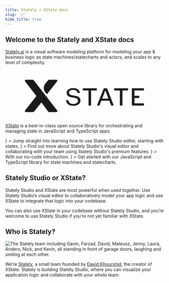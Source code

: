 ```yaml
---
title: Stately + XState docs
slug: '/'
hide_title: true
---
```



## Welcome to the Stately and XState docs

[Stately.ai](studio.mdx) is a visual software modeling platform for modeling your app & business logic as state machines/statecharts and actors, and scales to any level of complexity.

<div className="docs-intro">
  <h2 className="docs-intro-logo-heading" id="xstate">
    <svg alt="XState" viewBox="0 0 818 222" xmlns="http://www.w3.org/2000/svg">
      <g fill="currentColor" fill-rule="evenodd">
        <path d="M349.953 70.14c20.78 0 33.34 8.767 35.358 24.687l.061.48H373.49l-.074-.333c-2.34-10.754-9.356-15.342-23.463-15.342-12.799 0-20.752 5.323-20.752 13.889 0 8.456 3.477 12.681 24.072 15.378 21.535 2.94 34.883 8.334 34.883 26.096 0 15.089-15.264 26.467-35.5 26.467-29.518 0-37.608-15.437-39.196-28.39l-.059-.478h12.76l.054.363c1.47 9.876 5.691 19.016 26.438 19.016 13.178 0 22.74-6.83 22.74-16.239 0-10.026-5.659-13.879-24.218-16.485-17.819-2.376-34.307-7.016-34.307-24.738 0-14.122 13.914-24.371 33.085-24.371Zm122.576 1.11v11.316h-29.547v77.787H429.79V82.566h-29.547V71.25h72.285Zm52.908 0 34.709 89.103h-13.108l-9.947-25.427h-41.344l-9.8 25.427h-12.549l35.283-89.104h16.756Zm108.826 0v11.316h-29.547v77.787h-13.188V82.569H561.98V71.252h72.282v-.003Zm81.737 0v11.316h-49.311v27.44h25.027v11.195h-25.027v27.832H716v11.317h-62.5v-89.1H716ZM516.49 81.711l-16.154 42.994h32.306l-16.153-42.994ZM106.363 27l33.464.272c3.251.026 6.31 1.54 8.304 4.108l119.56 154.056c2.71 3.488.22 8.564-4.192 8.564h-35.035c-3.31 0-6.432-1.543-8.44-4.172l-33.345-45.635-36.905 45.777a10.623 10.623 0 0 1-8.33 4.03H106.32c-4.437 0-6.917-5.122-4.165-8.603l58.543-74.144-58.595-75.718c-2.68-3.51-.154-8.569 4.263-8.532Zm157.091 0c4.46-.034 6.973 5.108 4.207 8.603l-52.239 66.006c-3.726-2.932-32.644-27.14-4.745-59.556 0 0 2.183-2.554 4.435-5.195l.436-.511.435-.51a676.11 676.11 0 0 0 3.842-4.533c2.759-3.339 5.03-4.005 8.247-4.03L263.454 27Z" />
      </g>
    </svg>
  </h2>
  <p>
    <a href="/docs/xstate">XState</a> is a best-in-class open source library for
    orchestrating and managing state in JavaScript and TypeScript apps.
  </p>
</div>

<Cards>
  <Card
    href="/docs/states"
    title="Get started"
    icon={<RocketIcon size="20" />}
  >
    Jump straight into learning how to use Stately Studio editor, starting
    with states.
  </Card>
  <Card
    href="/docs/studio"
    title="Stately Studio overview"
    icon={<LayoutIcon size="20" />}
  >
    Find out more about Stately Studio's visual editor and collaborating
    with your team using Stately Studio's premium features.
  </Card>
  <Card
    href="/docs/state-machines-and-statecharts"
    title="Learn state machines and statecharts"
    icon={<BookOpenTextIcon size="20" />}
  >
    With our no-code introduction.
  </Card>
  <Card
    href="/docs/xstate"
    title="Learn XState"
    icon={<CodeIcon size="20" />}
  >
    Get started with our JavaScript and TypeScript library for state
    machines and statecharts.
  </Card>
</Cards>

<EmbedMachine
  name="Default machine"
  embedURL="https://stately.ai/registry/editor/embed/5b170468-d66a-4136-84c8-676c8fea82e8?machineId=3e69d71f-1eda-41af-bee0-e82031d3f810"
/>

## Stately Studio or XState?

Stately Studio and XState are most powerful when used together. Use Stately Studio’s visual editor to collaboratively model your app logic and use XState to integrate that logic into your codebase.

You can also use XState in your codebase without Stately Studio, and you’re welcome to use Stately Studio if you’re not yet familiar with XState.

## Who is Stately?

![The Stately team including Gavin, Farzad, David, Mateusz, Jenny, Laura, Anders, Nick, and Kevin, all standing in front of garage doors, laughing and smiling at each other.](./assets/stately.png)

We’re [Stately](https://stately.ai), a small team founded by [David Khourshid](https://twitter.com/davidkpiano), the creator of XState. Stately is building Stately Studio, where you can visualize your application logic and collaborate with your whole team.
